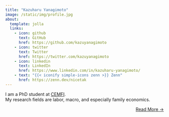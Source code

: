 ```yaml
---
title: "Kazuharu Yanagimoto"
image: /static/img/profile.jpg
about:
  template: jolla
  links:
    - icon: github
      text: GitHub
      href: https://github.com/kazuyanagimoto
    - icon: twitter
      text: Twitter
      href: https://twitter.com/kazuyanagimoto
    - icon: linkedin
      text: LinkedIn
      href: https://www.linkedin.com/in/kazuharu-yanagimoto/
    - text: "{{< iconify simple-icons zenn >}} Zenn"
      href: https://zenn.dev/nicetak
---
```


I am a PhD student at [CEMFI](https://www.cemfi.es/).<br>
My research fields are labor, macro, and especially family economics.

::: {style="text-align: right"}
[Read More →](../about)
:::
